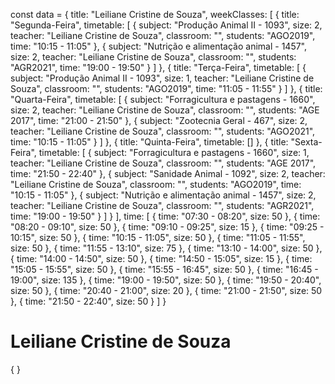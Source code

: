 const data = {
  title: "Leiliane Cristine de Souza",
  weekClasses: [
    {
      title: "Segunda-Feira",
      timetable: [
        {
          subject: "Produção Animal II - 1093",
          size: 2,
          teacher: "Leiliane Cristine de Souza",
          classroom: "",
          students: "AGO2019",
          time: "10:15 - 11:05"
        },
        {
          subject: "Nutrição e alimentação animal - 1457",
          size: 2,
          teacher: "Leiliane Cristine de Souza",
          classroom: "",
          students: "AGR2021",
          time: "19:00 - 19:50"
        }
      ]
    },
    {
      title: "Terça-Feira",
      timetable: [
        {
          subject: "Produção Animal II - 1093",
          size: 1,
          teacher: "Leiliane Cristine de Souza",
          classroom: "",
          students: "AGO2019",
          time: "11:05 - 11:55"
        }
      ]
    },
    {
      title: "Quarta-Feira",
      timetable: [
        {
          subject: "Forragicultura e pastagens - 1660",
          size: 2,
          teacher: "Leiliane Cristine de Souza",
          classroom: "",
          students: "AGE 2017",
          time: "21:00 - 21:50"
        },
        {
          subject: "Zootecnia Geral - 467",
          size: 2,
          teacher: "Leiliane Cristine de Souza",
          classroom: "",
          students: "AGO2021",
          time: "10:15 - 11:05"
        }
      ]
    },
    {
      title: "Quinta-Feira",
      timetable: []
    },
    {
      title: "Sexta-Feira",
      timetable: [
        {
          subject: "Forragicultura e pastagens - 1660",
          size: 1,
          teacher: "Leiliane Cristine de Souza",
          classroom: "",
          students: "AGE 2017",
          time: "21:50 - 22:40"
        },
        {
          subject: "Sanidade Animal - 1092",
          size: 2,
          teacher: "Leiliane Cristine de Souza",
          classroom: "",
          students: "AGO2019",
          time: "10:15 - 11:05"
        },
        {
          subject: "Nutrição e alimentação animal - 1457",
          size: 2,
          teacher: "Leiliane Cristine de Souza",
          classroom: "",
          students: "AGR2021",
          time: "19:00 - 19:50"
        }
      ]
    }
  ],
  time: [
    {
      time: "07:30 - 08:20",
      size: 50
    },
    {
      time: "08:20 - 09:10",
      size: 50
    },
    {
      time: "09:10 - 09:25",
      size: 15
    },
    {
      time: "09:25 - 10:15",
      size: 50
    },
    {
      time: "10:15 - 11:05",
      size: 50
    },
    {
      time: "11:05 - 11:55",
      size: 50
    },
    {
      time: "11:55 - 13:10",
      size: 75
    },
    {
      time: "13:10 - 14:00",
      size: 50
    },
    {
      time: "14:00 - 14:50",
      size: 50
    },
    {
      time: "14:50 - 15:05",
      size: 15
    },
    {
      time: "15:05 - 15:55",
      size: 50
    },
    {
      time: "15:55 - 16:45",
      size: 50
    },
    {
      time: "16:45 - 19:00",
      size: 135
    },
    {
      time: "19:00 - 19:50",
      size: 50
    },
    {
      time: "19:50 - 20:40",
      size: 50
    },
    {
      time: "20:40 - 21:00",
      size: 20
    },
    {
      time: "21:00 - 21:50",
      size: 50
    },
    {
      time: "21:50 - 22:40",
      size: 50
    }
  ]
}

# Leiliane Cristine de Souza

<div>
    {
        <Grid
            title={data.title} 
            weekClasses={data.weekClasses} 
            time={data.time}
        />
    }
</div>